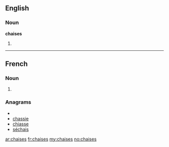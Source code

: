 ==English==

===Noun===
'''chaises'''

# {{plural of|[[chaise]]}}

----

==French==

===Noun===
{{infl|fr|plural}} {{f|p}}

# {{plural of|chaise|lang=French}}

===Anagrams===
* {{alphagram|acehiss}}
* [[chassie#French|chassie]]
* [[chiasse#French|chiasse]]
* [[séchais#French|séchais]]

[[ar:chaises]]
[[fr:chaises]]
[[my:chaises]]
[[no:chaises]]